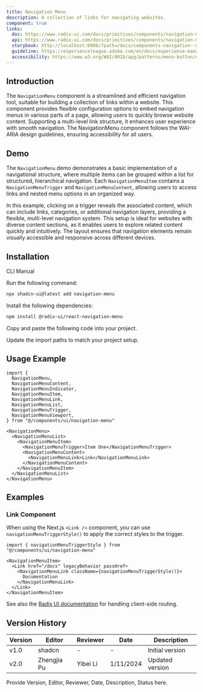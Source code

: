 ```yaml
---
title: Navigation Menu
description: A collection of links for navigating websites.
component: true
links:
  doc: https://www.radix-ui.com/docs/primitives/components/navigation-menu
  api: https://www.radix-ui.com/docs/primitives/components/navigation-menu#api-reference
  storybook: http://localhost:6006/?path=/docs/components-navigation--docs
  guideline: https://experienceleague.adobe.com/en/docs/experience-manager-core-components/using/wcm-components/navigation
  accessibility: https://www.w3.org/WAI/ARIA/apg/patterns/menu-button/examples/menu-button-links/
---
```


## Introduction

The `NavigationMenu` component is a streamlined and efficient navigation tool, suitable for building a collection of links within a website. This component provides flexible configuration options to embed navigation menus in various parts of a page, allowing users to quickly browse website content. Supporting a multi-level link structure, it enhances user experience with smooth navigation. The NavigationMenu component follows the WAI-ARIA design guidelines, ensuring accessibility for all users.

## Demo

The `NavigationMenu` demo demonstrates a basic implementation of a navigational structure, where multiple items can be grouped within a list for structured, hierarchical navigation. Each `NavigationMenuItem` contains a `NavigationMenuTrigger` and `NavigationMenuContent`, allowing users to access links and nested menu options in an organized way.

<ComponentPreview
  name="navigation-menu-demo"
  className="[&_.preview>[data-orientation=horizontal]]:sm:max-w-[70%]"
  description="A simple navigation menu example"
/>

In this example, clicking on a trigger reveals the associated content, which can include links, categories, or additional navigation layers, providing a flexible, multi-level navigation system. This setup is ideal for websites with diverse content sections, as it enables users to explore related content quickly and intuitively. The layout ensures that navigation elements remain visually accessible and responsive across different devices.

## Installation

<Tabs defaultValue="cli">

<TabsList>
  <TabsTrigger value="cli">CLI</TabsTrigger>
  <TabsTrigger value="manual">Manual</TabsTrigger>
</TabsList>

<TabsContent value="cli">

<Steps>

<Step>Run the following command:</Step>

```bash
npx shadcn-ui@latest add navigation-menu
```

</Steps>

</TabsContent>

<TabsContent value="manual">

<Steps>

<Step>Install the following dependencies:</Step>

```bash
npm install @radix-ui/react-navigation-menu
```

<Step>Copy and paste the following code into your project.</Step>

<ComponentSource name="navigation-menu" />

<Step>Update the import paths to match your project setup.</Step>

</Steps>

</TabsContent>

</Tabs>

## Usage Example

```tsx
import {
  NavigationMenu,
  NavigationMenuContent,
  NavigationMenuIndicator,
  NavigationMenuItem,
  NavigationMenuLink,
  NavigationMenuList,
  NavigationMenuTrigger,
  NavigationMenuViewport,
} from "@/components/ui/navigation-menu"
```

```tsx
<NavigationMenu>
  <NavigationMenuList>
    <NavigationMenuItem>
      <NavigationMenuTrigger>Item One</NavigationMenuTrigger>
      <NavigationMenuContent>
        <NavigationMenuLink>Link</NavigationMenuLink>
      </NavigationMenuContent>
    </NavigationMenuItem>
  </NavigationMenuList>
</NavigationMenu>
```

## Examples

### Link Component

When using the Next.js `<Link />` component, you can use `navigationMenuTriggerStyle()` to apply the correct styles to the trigger.

```tsx
import { navigationMenuTriggerStyle } from "@/components/ui/navigation-menu"
```

```tsx {3-5}
<NavigationMenuItem>
  <Link href="/docs" legacyBehavior passHref>
    <NavigationMenuLink className={navigationMenuTriggerStyle()}>
      Documentation
    </NavigationMenuLink>
  </Link>
</NavigationMenuItem>
```

See also the [Radix UI documentation](https://www.radix-ui.com/docs/primitives/components/navigation-menu#with-client-side-routing) for handling client-side routing.

## Version History

| Version | Editor      | Reviewer | Date      | Description     |
| ------- | ----------- | -------- | --------- | --------------- |
| v1.0    | shadcn      | -        | -         | Initial version |
| v2.0    | Zhengjia Pu | Yibei Li | 1/11/2024 | Updated version |

Provide Version, Editor, Reviewer, Date, Description, Status here.
